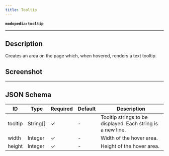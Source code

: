 ```yaml
---
title: Tooltip
---
```

**`modopedia:tooltip`**

---

## Description
Creates an area on the page which, when hovered, renders a text tooltip.

## Screenshot
<Asset location="modopedia:page_components/tooltip" width={580} height={364} />

---

## JSON Schema

| ID      | Type     | Required | Default | Description                                                 |
|---------|----------|----------|---------|-------------------------------------------------------------|
| tooltip | String[] | &check;  | -       | Tooltip strings to be displayed. Each string is a new line. |
| width   | Integer  | &check;  | -       | Width of the hover area.                                    |
| height  | Integer  | &check;  | -       | Height of the hover area.                                   |